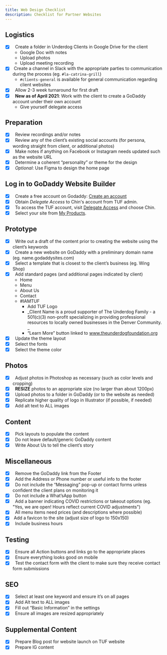 ```yaml
---
title: Web Design Checklist
description: Checklist for Partner Websites
---
```


## Logistics

- [x] &nbsp; Create a folder in Underdog Clients in Google Drive for the client
  - Google Doc with notes
  - Upload photos
  - Upload meeting recording
- [x] &nbsp;Create a channel in Slack with the appropriate parties to communication during the process (eg. `#la-catrina-grill`)
  - `#clients-general` is available for general communication regarding client websites
- [x] &nbsp; Allow 2-3 week turnaround for first draft
- [x] &nbsp; **New as of April 2021**: Work with the client to create a GoDaddy account under their own account
  - Give yourself delegate access

## Preparation

- [x] &nbsp; Review recordings and/or notes
- [x] &nbsp; Review any of the client’s existing social accounts (for persona, wording straight from client, or additional photos)
- [x] &nbsp; Make notes if anything on Facebook or Instagram needs updated such as the website URL
- [x] &nbsp; Determine a coherent “personality” or theme for the design
- [x] &nbsp; _Optional_: Use Figma to design the home page

## Log in to GoDaddy Website Builder

- [x] &nbsp; Create a free account on Godaddy: [Create an account](https://sso.godaddy.com/account/create)
- [x] &nbsp; Obtain _Delegate Access_ to Chin's account from TUF admin.
- [x] &nbsp; To access the TUF account, visit [Delegate Access](https://account.godaddy.com/access) and choose Chin.
- [x] &nbsp; Select your site from [My Products](https://account.godaddy.com/products).

## Prototype

- [x] &nbsp; Write out a draft of the content prior to creating the website using the client’s keywords
- [x] &nbsp; Create a new website on GoDaddy with a preliminary domain name (eg. name.godaddysites.com)
- [x] &nbsp; Select a template that is closest to the client’s business (eg. Wing Shop)
- [x] &nbsp; Add standard pages (and additional pages indicated by client)
  - Home
  - Menu
  - About Us
  - Contact
  - #IAMTUF
    - Add TUF Logo
    - _Client Name is a proud supporter of The Underdog Family - a 501(c)(3) non-profit specializing in providing professional resources to locally owned businesses in the Denver Community. _
    - “Learn More” button linked to www.theunderdogfoundation.org
- [x] &nbsp; Update the theme layout
- [x] &nbsp; Select the fonts
- [x] &nbsp; Select the theme color

## Photos

- [x] &nbsp; Adjust photos in Photoshop as necessary (such as color levels and cropping)
- [x] &nbsp; **RESIZE** photos to an appropriate size (no larger than about 1200px)
- [x] &nbsp; Upload photos to a folder in GoDaddy (or to the website as needed)
- [x] &nbsp; Replicate higher quality of logo in Illustrator (if possible, if needed)
- [x] &nbsp; Add alt text to ALL images

## Content

- [x] &nbsp; Pick layouts to populate the content
- [x] &nbsp; Do not leave default/generic GoDaddy content
- [x] &nbsp; Write About Us to tell the client’s story

## Miscellaneous

- [x] &nbsp; Remove the GoDaddy link from the Footer
- [x] &nbsp; Add the Address or Phone number or useful info to the footer
- [x] &nbsp; Do not include the “Messaging” pop-up or contact forms unless confident the client plans on monitoring it
- [x] &nbsp; Do not include a What’sApp button
- [x] &nbsp; Add a banner indicating COVID restrictions or takeout options (eg. "Yes, we are open! Hours reflect current COVID adjustments")
- [x] &nbsp; All menu items need prices (and descriptions where possible)
- [x] &nbsp;Add a favicon to the site (adjust size of logo to 150x150)
- [x] &nbsp; Include business hours

## Testing

- [x] &nbsp; Ensure all Action buttons and links go to the appropriate places
- [x] &nbsp; Ensure everything looks good on mobile
- [x] &nbsp; Test the contact form with the client to make sure they receive contact form submissions

## SEO

- [x] &nbsp; Select at least one keyword and ensure it’s on all pages
- [x] &nbsp; Add Alt text to ALL images
- [x] &nbsp; Fill out “Basic Information” in the settings
- [x] &nbsp; Ensure all images are resized appropriately

## Supplemental Content

- [x] &nbsp; Prepare Blog post for website launch on TUF website
- [x] &nbsp; Prepare IG content
